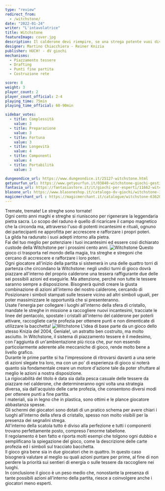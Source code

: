 ```yaml
---
type: "review"
redirect_from:
  - /witchstone/
date: "2022-01-24"
writer: "L'intavolatrice"
title: Witchstone
featureImage: cover.jpg
description: Il calderone devi riempire, se una strega potente vuoi divenire.
designer: Martino Chiacchiera - Reiner Knizia
publisher: HUCH! - dV giochi
mechanisms:
  - Piazzamento tessere
  - Drafting
  - Punti fine partita
  - Costruzione rete

score: 8
weight: 3
player_count: 2
player_count_official: 2-4
playing_time: 75min
playing_time_official: 60-90min

sidebar_votes:
  - title: Complessità
    value: 3
  - title: Preparazione
    value: 3
  - title: Fortuna
    value: 3
  - title: Longevità
    value: 4
  - title: Componenti
    value: 4
  - title: Portabilità
    value: 3

dungeondice_url: https://www.dungeondice.it/25127-witchstone.html
getyourfun_url: https://www.getyourfun.it/03840-witchstone-giochi-gestionali.html
fantasia_url: https://fantasiastore.it/it/giochi-per-esperti/11662-witchstone.html
blasone_url: https://www.blasoneshop.it/catalogo-dv-giochi/witchstone-102-1633
magicmerchant_url : https://magicmerchant.it/catalogue/witchstone-63620/
---
```


<Setting>
  Tremate, tremate! Le streghe sono tornate!
  <br />
  Ogni cento anni maghi e streghe si riuniscono per rigenerare la leggendaria
  pietra sacra. Lo scopo del raduno è quello di ricaricare il campo magnetico
  che la circonda ma, attraverso l'uso di potenti incantesimi e rituali, ognuno
  dei partecipanti ne approfitta per accrescere e rafforzare i propri poteri.
  <br />
  La gilda ha radunato i suoi adepti intorno alla pietra.
  <br />
  Fai del tuo meglio per potenziare i tuoi incantesimi ed essere così dichiarato
  custode della Witchstone per i prossimi cento anni.
</Setting>

<img src="./game1.jpg" alt="Witchstone" />

<Rules>
  Questo gioco ci trasporta nel mondo della magia, tra streghe e stregoni che
  cercano di accrescere e rafforzare i loro poteri.
  <br />
  Ogni giocatore all'inizio della partita si sistemerà in una delle quattro
  torri di partenza che circondano la Witchstone: negli undici turni di gioco
  dovrà piazzare all'interno del proprio calderone una tessera raffigurante due
  delle sei possibili azioni ed eseguirle. Ma attenzione, perché non tutte le
  tessere saranno sempre a disposizione. Bisognerà quindi creare la giusta
  combinazione di azioni all'interno del nostro calderone, cercando di
  Posizionare i simboli stampati sulle tessere vicino ad altri simboli uguali,
  per poter massimizzare le opportunità che si presenteranno.
  <br />
  Usate l'energia per collegare i luoghi all'interno della sfera di cristallo,
  mandate le streghe in missione a raccogliere nuovi incantesimi, tracciate le
  linee del pentacolo, spostate i cristalli all'interno del calderone per
  poterli attivare, raccogliete carte profezia per ottenere punti e non
  dimenticate di utilizzare la bacchetta!
</Rules>

<img src="./game2.jpg" alt="Witchstone" />

<Feedback>
  L'idea di base parte da un gioco dello stesso Knizia del 2004, Geniale!, un
  astratto ben costruito, ma molto asciutto. In Witchstone, il sistema di
  piazzamento tessere è il medesimo, con l'aggiunta di un'ambientazione più
  ricca che, pur non essendo particolarmente aderente alle meccaniche di gioco,
  rende molto bene a livello grafico.
  <br />
  Durante le prime partite si ha l'impressione di ritrovarsi davanti a una serie
  di azioni slegate tra loro, ma con un po' di esperienza di gioco si noterà
  quanto sia fondamentale creare un motore d'azione tale da poter sfruttare al
  meglio le azioni a nostra disposizione. <br />
  La rigiocabilità del titolo è data sia dalla pesca casuale delle tessere da piazzare
  nel calderone, che determineranno ogni volta una strategia diversa, sia dall'acquisto
  delle carte profezia, che consentono diversi modi per ottenere punti a fine partita.
  <br />
  I materiali, sia in legno che in plastica, sono ottimi e le plance giocatore abbastanza
  spesse.
  <br />
  Gli schermi dei giocatori sono dotati di un pratico schema per avere chiari i luoghi
  all'interno della sfera di cristallo, spesso non molto visibili per la presenza
  dei segnalini strega.
  <br />
  All'interno della scatola tutto è diviso alla perfezione e tutti i componenti trovano
  perfettamente posto, compreso l'enorme tabellone.
  <br />
  Il regolamento è ben fatto e riporta molti esempi che tolgono ogni dubbio e semplificano
  la spiegazione del gioco, come la descrizione delle carte profezia ed i simboli
  sul tracciato bacchetta.
  <br />
  Il gioco gira bene sia in due giocatori che in quattro. In questo caso bisognerà
  valutare al meglio su quali azioni puntare per prime, al fine di non perdere la
  priorità sui sentieri di energia o sulle tessere da raccogliere nei luoghi.
  <br />
  In conclusione il gioco è un peso medio che, nonostante la presenza di tante possibili
  azioni all'interno della partita, riesce a coinvolgere anche i giocatori meno esperti.
</Feedback>

<Instagram id="CZG3UTWFSKZ" />
